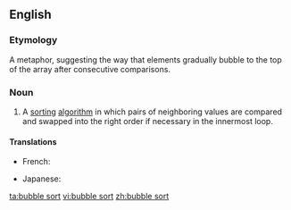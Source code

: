 ==English==

===Etymology===
A metaphor, suggesting the way that elements gradually bubble to the top of the array after consecutive comparisons.

===Noun===
{{wikipedia}}
{{en-noun}}

# {{lb|en|computing}} A [[sort]]ing [[algorithm]] in which pairs of neighboring values are compared and swapped into the right order if necessary in the innermost loop.

====Translations====
{{trans-top|sorting algorithm}}
* French: {{t|fr|tri à bulles|m}}
{{trans-mid}}
* Japanese: {{t|ja|バブルソート|tr=baburu sōto}}
{{trans-bottom}}

[[ta:bubble sort]]
[[vi:bubble sort]]
[[zh:bubble sort]]